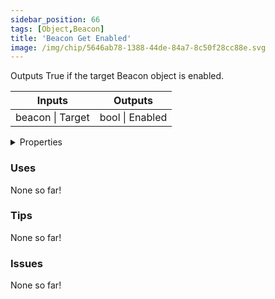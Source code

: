 ```yaml
---
sidebar_position: 66
tags: [Object,Beacon]
title: 'Beacon Get Enabled'
image: /img/chip/5646ab78-1388-44de-84a7-8c50f28cc88e.svg
---
```


Outputs True if the target Beacon object is enabled.



<IChip uuid="5646ab78-1388-44de-84a7-8c50f28cc88e"/>

<table><thead><tr><th>Inputs</th><th>Outputs</th></tr></thead><tbody><tr><td>beacon | Target</td><td>bool | Enabled</td></tr></tbody></table>

<details>
  <summary>Properties</summary>
  <div>
    <div>
    <table>
      <tbody>
        <tr>
          <td>Is beta required?</td>
          <td>No</td>
        </tr>
        <tr>
          <td>Is chip a trolling risk?</td>
          <td>No</td>
        </tr>
        <tr>
          <td>Is chip a role assignment risk?</td>
          <td>No</td>
        </tr>
        <tr>
          <td>Chip UUID</td>
          <td>5646ab78-1388-44de-84a7-8c50f28cc88e</td>
        </tr>
        <tr>
          <td>Room availability</td>
          <td>Available everywhere</td>
        </tr>
      </tbody>
    </table>
    </div>
  </div>
</details>

### Uses

None so far!

### Tips

None so far!

### Issues

None so far!